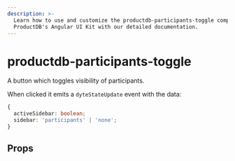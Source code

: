 ```yaml
---
description: >-
  Learn how to use and customize the productdb-participants-toggle component in
  ProductDB's Angular UI Kit with our detailed documentation.
---
```


# productdb-participants-toggle

A button which toggles visibility of participants.

When clicked it emits a `dyteStateUpdate` event with the data:

```ts
{
  activeSidebar: boolean;
  sidebar: 'participants' | 'none';
}
```

## Props

<PropsTable of="productdb-participants-toggle" />

<head>
  <title>Angular UI Kit productdb-participants-toggle</title>
</head>
